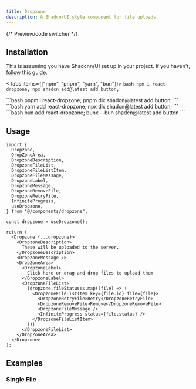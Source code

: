 ```yaml
---
title: Dropzone
description: A Shadcn/UI style component for file uploads.
---
```



{/* Preview/code switcher */}

## Installation

This is assuming you have Shadcnn/UI set up in your project. If you haven't, [follow this guide](https://ui.shadcn.com/docs/installation).

<Tabs items={["npm", "pnpm", "yarn", "bun"]}>
  <Tab value="npm">
    ```bash
    npm i react-dropzone;
    npx shadcn add@latest add button;
    ```

  </Tab>
  
  <Tab value="pnpm">
    ```bash 
    pnpm i react-dropzone;
    pnpm dlx shadcn@latest add button;
    ```

  </Tab>
  <Tab value="yarn">
    ```bash 
    yarn add react-dropzone;
    npx dlx shadcn@latest add button;
    ```

  </Tab>
  <Tab value="bun">
    ```bash 
    bun add react-dropzone;
    bunx --bun shadcn@latest add button
    ```
  </Tab>
</Tabs>

## Usage

```tsx
import {
  Dropzone,
  DropZoneArea,
  DropzoneDescription,
  DropzoneFileList,
  DropzoneFileListItem,
  DropzoneFileMessage,
  DropzoneLabel,
  DropzoneMessage,
  DropzoneRemoveFile,
  DropzoneRetryFile,
  InfiniteProgress,
  useDropzone,
} from "@/components/dropzone";
```

```tsx
const dropzone = useDropzone();

return (
  <Dropzone {...dropzone}>
    <DropzoneDescription>
      These will be uploaded to the server.
    </DropzoneDescription>
    <DropzoneMessage />
    <DropZoneArea>
      <DropzoneLabel>
        Click here or drag and drop files to upload them
      </DropzoneLabel>
      <DropzoneFileList>
        {dropzone.fileStatuses.map((file) => (
          <DropzoneFileListItem key={file.id} file={file}>
            <DropzoneRetryFile>Retry</DropzoneRetryFile>
            <DropzoneRemoveFile>Remove</DropzoneRemoveFile>
            <DropzoneFileMessage />
            <InfiniteProgress status={file.status} />
          </DropzoneFileListItem>
        ))}
      </DropzoneFileList>
    </DropZoneArea>
  </Dropzone>
);
```

## Examples

### Single File
